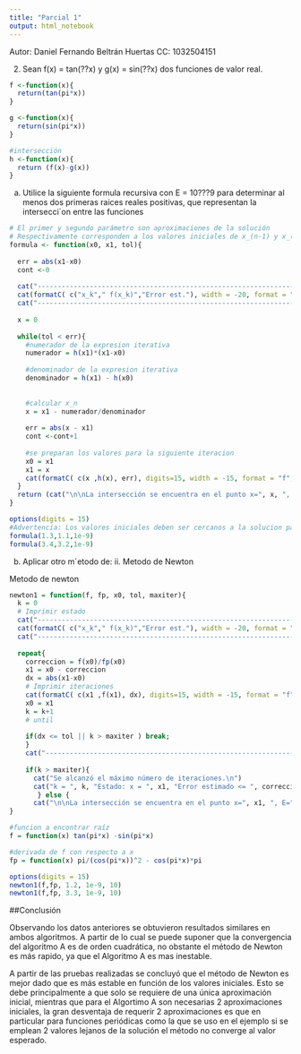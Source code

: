 ---
title: "Parcial 1"
output: html_notebook
---
Autor: Daniel Fernando Beltrán Huertas
CC: 1032504151


2. Sean f(x) = tan(??x) y g(x) = sin(??x) dos funciones de valor real.

```{r}
f <-function(x){
  return(tan(pi*x))
}

g <-function(x){
  return(sin(pi*x))
}

#intersección
h <-function(x){
  return (f(x)-g(x))  
}

```

a) Utilice la siguiente formula recursiva con E = 10???9 para determinar al menos dos primeras raices
reales positivas, que representan la intersecci´on entre las funciones
```{r}
# El primer y segundo parámetro son aproximaciones de la solución
# Respectivamente corresponden a los valores iniciales de x_(n-1) y x_(n-2) 
formula <- function(x0, x1, tol){
  
  err = abs(x1-x0)
  cont <-0
  
  cat("---------------------------------------------------------------------------\n")
  cat(formatC( c("x_k"," f(x_k)","Error est."), width = -20, format = "f", flag = " "), "\n")
  cat("---------------------------------------------------------------------------\n")
  
  x = 0
  
  while(tol < err){
    #numerador de la expresion iterativa
    numerador = h(x1)*(x1-x0)
    
    #denominador de la expresion iterativa
    denominador = h(x1) - h(x0)
    
    
    #calcular x_n
    x = x1 - numerador/denominador
    
    err = abs(x - x1)
    cont <-cont+1
    
    #se preparan los valores para la siguiente iteracion
    x0 = x1
    x1 = x
    cat(formatC( c(x ,h(x), err), digits=15, width = -15, format = "f", flag = " "), "\n")
  }
  return (cat("\n\nLa intersección se encuentra en el punto x=", x, ", E=",err ," iteraciones = ", cont ,"\n"))
}

options(digits = 15)
#Advertencia: Los valores iniciales deben ser cercanos a la solucion para que haya convergencia
formula(1.3,1.1,1e-9)
formula(3.4,3.2,1e-9)
```


b) Aplicar otro m´etodo de: ii. Metodo de Newton


Metodo de newton
```{r}
newton1 = function(f, fp, x0, tol, maxiter){
  k = 0
  # Imprimir estado
  cat("---------------------------------------------------------------------------\n")
  cat(formatC( c("x_k"," f(x_k)","Error est."), width = -20, format = "f", flag = " "), "\n")
  cat("---------------------------------------------------------------------------\n")
  
  repeat{
    correccion = f(x0)/fp(x0)
    x1 = x0 - correccion
    dx = abs(x1-x0)
    # Imprimir iteraciones
    cat(formatC( c(x1 ,f(x1), dx), digits=15, width = -15, format = "f", flag = " "), "\n")
    x0 = x1
    k = k+1
    # until
    
    if(dx <= tol || k > maxiter ) break;
    }
    cat("---------------------------------------------------------------------------\n")
    
    if(k > maxiter){
      cat("Se alcanzó el máximo número de iteraciones.\n")
      cat("k = ", k, "Estado: x = ", x1, "Error estimado <= ", correccion)
       } else {
      cat("\n\nLa intersección se encuentra en el punto x=", x1, ", E=",correccion ," iteraciones = ", k ,"\n")}
}

#funcion a encontrar raíz
f = function(x) tan(pi*x) -sin(pi*x)

#derivada de f con respecto a x
fp = function(x) pi/(cos(pi*x))^2 - cos(pi*x)*pi

options(digits = 15)
newton1(f,fp, 1.2, 1e-9, 10)
newton1(f,fp, 3.3, 1e-9, 10)
```

##Conclusión

Observando los datos anteriores se obtuvieron resultados similares en ambos algoritmos. A partir de lo cual se puede suponer que la convergencia del algoritmo A es de orden cuadrática, no obstante el método de Newton es más rapido, ya que el Algoritmo A es mas inestable.

A partir de las pruebas realizadas se concluyó que el método de Newton es mejor dado que es más estable en función de los valores iniciales. Esto se debe principalmente a que solo se requiere de una única aproximación inicial, mientras que para el Algortimo A son necesarias 2 aproximaciones iniciales, la gran desventaja de requerir 2 aproximaciones es que en particular para funciones periódicas como la que se uso en el ejemplo si se emplean 2 valores lejanos de la solución el método no converge al valor esperado.     






